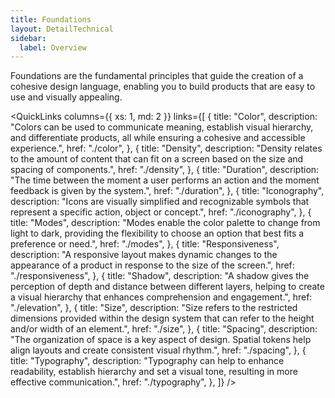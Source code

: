 ```yaml
---
title: Foundations
layout: DetailTechnical
sidebar:
  label: Overview
---
```


Foundations are the fundamental principles that guide the creation of a cohesive design language, enabling you to build products that are easy to use and visually appealing.

<QuickLinks
  columns={{ xs: 1, md: 2 }}
  links={[
    {
      title: "Color",
      description:
        "Colors can be used to communicate meaning, establish visual hierarchy, and differentiate products, all while ensuring a cohesive and accessible experience.",
      href: "./color",
    },
    {
      title: "Density",
      description:
        "Density relates to the amount of content that can fit on a screen based on the size and spacing of components.",
      href: "./density",
    },
    {
      title: "Duration",
      description:
        "The time between the moment a user performs an action and the moment feedback is given by the system.",
      href: "./duration",
    },
    {
      title: "Iconography",
      description:
        "Icons are visually simplified and recognizable symbols that represent a specific action, object or concept.",
      href: "./iconography",
    },
    {
      title: "Modes",
      description:
        "Modes enable the color palette to change from light to dark, providing the flexibility to choose an option that best fits a preference or need.",
      href: "./modes",
    },
    {
      title: "Responsiveness",
      description:
        "A responsive layout makes dynamic changes to the appearance of a product in response to the size of the screen.",
      href: "./responsiveness",
    },
    {
      title: "Shadow",
      description:
        "A shadow gives the perception of depth and distance between different layers, helping to create a visual hierarchy that enhances comprehension and engagement.",
      href: "./elevation",
    },
    {
      title: "Size",
      description:
        "Size refers to the restricted dimensions provided within the design system that can refer to the height and/or width of an element.",
      href: "./size",
    },
    {
      title: "Spacing",
      description:
        "The organization of space is a key aspect of design. Spatial tokens help align layouts and create consistent visual rhythm.",
      href: "./spacing",
    },
    {
      title: "Typography",
      description:
        "Typography can help to enhance readability, establish hierarchy and set a visual tone, resulting in more effective communication.",
      href: "./typography",
    },
  ]}
/>
